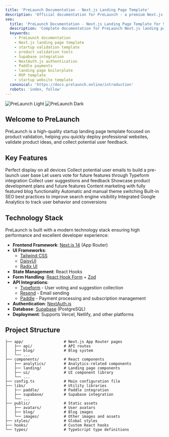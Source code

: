 ```yaml
---
title: 'PreLaunch Documentation - Next.js Landing Page Template'
description: 'Official documentation for PreLaunch - a premium Next.js landing page template for startup product validation. Features Supabase, authentication, payments, and more.'
seo:
  title: 'PreLaunch Documentation - Next.js Landing Page Template for Startups'
  description: 'Complete documentation for PreLaunch Next.js landing page template. Learn to build professional validation websites with Supabase, authentication, payments, and analytics.'
  keywords:
    - PreLaunch documentation
    - Next.js landing page template
    - startup validation template
    - product validation tools
    - Supabase integration
    - NextAuth.js authentication
    - Paddle payments
    - landing page boilerplate
    - MVP template
    - startup website template
  canonical: 'https://docs.prelaunch.online/introduction'
  robots: 'index, follow'
---
```


<img
  className="block dark:hidden"
  src="/images/hero-light.png"
  alt="PreLaunch Light"
/>
<img
  className="hidden dark:block"
  src="/images/hero-dark.png"
  alt="PreLaunch Dark"
/>

## Welcome to PreLaunch

PreLaunch is a high-quality startup landing page template focused on product validation, helping you quickly deploy professional websites, validate product ideas, and collect potential user feedback.

## Key Features

<CardGroup cols={2}>
  <Card
    title="Responsive Design"
    icon="mobile"
    href="/features/responsive"
  >
    Perfect display on all devices
  </Card>
  <Card
    title="Waitlist Collection"
    icon="list-check"
    href="/features/waitlist"
  >
    Collect potential user emails to build a pre-launch user base
  </Card>
  <Card
    title="User Voting System"
    icon="thumbs-up"
    href="/features/voting"
  >
    Let users vote for future features through Typeform integration
  </Card>
  <Card
    title="User Suggestion Collection"
    icon="comment-dots"
    href="/features/suggestions"
  >
    Collect user suggestions and feedback
  </Card>
  <Card
    title="Roadmap Display"
    icon="map"
    href="/features/roadmap"
  >
    Showcase product development plans and future features
  </Card>
  <Card
    title="Blog System"
    icon="newspaper"
    href="/features/blog"
  >
    Content marketing with fully featured blog functionality
  </Card>
  <Card
    title="Dark/Light Mode"
    icon="moon"
    href="/customization/themes"
  >
    Automatic and manual theme switching
  </Card>
  <Card
    title="SEO Optimization"
    icon="magnifying-glass"
    href="/features/seo"
  >
    Built-in SEO best practices to improve search engine visibility
  </Card>
  <Card
    title="Analytics Tracking"
    icon="chart-line"
    href="/features/analytics"
  >
    Integrated Google Analytics to track user behavior and conversions
  </Card>
</CardGroup>

## Technology Stack

PreLaunch is built with a modern technology stack ensuring high performance and excellent developer experience:

- **Frontend Framework**: [Next.js 14](https://nextjs.org/) (App Router)
- **UI Frameworks**: 
  - [Tailwind CSS](https://tailwindcss.com/)
  - [DaisyUI](https://daisyui.com/)
  - [Radix UI](https://www.radix-ui.com/)
- **State Management**: React Hooks
- **Form Handling**: [React Hook Form](https://react-hook-form.com/) + [Zod](https://zod.dev/)
- **API Integrations**:
  - [Typeform](https://www.typeform.com/) - User voting and suggestion collection
  - [Resend](https://resend.com/) - Email sending
  - [Paddle](https://paddle.com/) - Payment processing and subscription management
- **Authentication**: [NextAuth.js](https://next-auth.js.org/)
- **Database**: [Supabase](https://supabase.com/) (PostgreSQL)
- **Deployment**: Supports Vercel, Netlify, and other platforms

## Project Structure

```
├── app/                  # Next.js App Router pages
│   ├── api/              # API routes
│   ├── blog/             # Blog system
│   └── ...
├── components/           # React components
│   ├── analytics/        # Analytics-related components
│   ├── landing/          # Landing page components
│   ├── ui/               # UI component library
│   └── ...
├── config.ts             # Main configuration file
├── libs/                 # Utility libraries
│   ├── paddle/           # Paddle integration
│   ├── supabase/         # Supabase integration
│   └── ...
├── public/               # Static assets
│   ├── avatars/          # User avatars
│   ├── blog/             # Blog images
│   └── images/           # Other images and assets 
├── styles/               # Global styles
├── hooks/                # Custom React hooks
└── types/                # TypeScript type definitions
```